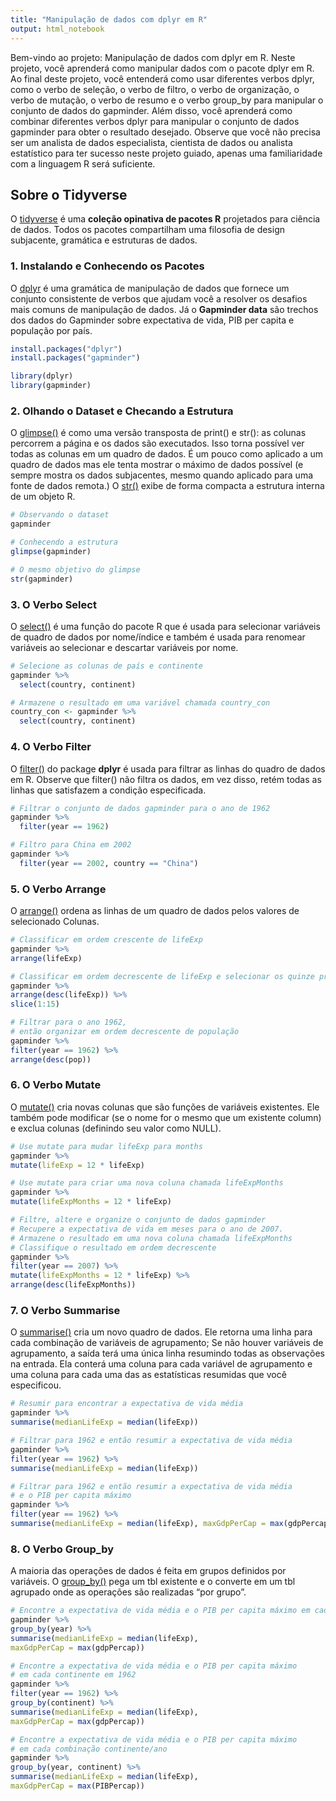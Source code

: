 ```yaml
---
title: "Manipulação de dados com dplyr em R"
output: html_notebook
---
```


Bem-vindo ao projeto: Manipulação de dados com dplyr em R. Neste projeto, você aprenderá como manipular dados com o pacote dplyr em R. Ao final deste projeto, você entenderá como usar diferentes verbos dplyr, como o verbo de seleção, o verbo de filtro, o verbo de organização, o verbo de mutação, o verbo de resumo e o verbo group_by para manipular o conjunto de dados do gapminder. Além disso, você aprenderá como combinar diferentes verbos dplyr para manipular o conjunto de dados gapminder para obter o resultado desejado. Observe que você não precisa ser um analista de dados especialista, cientista de dados ou analista estatístico para ter sucesso neste projeto guiado, apenas uma familiaridade com a linguagem R será suficiente.

## **Sobre o Tidyverse**

O [tidyverse](https://tidyverse.org) é uma **coleção opinativa de pacotes R** projetados para ciência de dados. Todos os pacotes compartilham uma filosofia de design subjacente, gramática e estruturas de dados.

### 1. **Instalando e Conhecendo os Pacotes**

O [dplyr](https://dplyr.tidyverse.org) é uma gramática de manipulação de dados que fornece um conjunto consistente de verbos que ajudam você a resolver os desafios mais comuns de manipulação de dados. Já o **Gapminder data** são trechos dos dados do Gapminder sobre expectativa de vida, PIB per capita e população por país.

```r
install.packages("dplyr")
install.packages("gapminder")

library(dplyr)
library(gapminder)
```

### 2. **Olhando o Dataset e Checando a Estrutura**

O [glimpse()](https://dplyr.tidyverse.org/reference/glimpse.html) é como uma versão transposta de print() e str(): as colunas percorrem a página e os dados são executados. Isso torna possível ver todas as colunas em um quadro de dados. É um pouco como aplicado a um quadro de dados mas ele tenta mostrar o máximo de dados possível (e sempre mostra os dados subjacentes, mesmo quando aplicado para uma fonte de dados remota.) O [str()](https://rdrr.io/r/utils/str.html) exibe de forma compacta a estrutura interna de um objeto R.

```r
# Observando o dataset
gapminder

# Conhecendo a estrutura
glimpse(gapminder)

# O mesmo objetivo do glimpse
str(gapminder) 
```

### 3. **O Verbo Select**

O [select()](https://sparkbyexamples.com/r-programming/r-select-function-from-dplyr/) é uma função do pacote R que é usada para selecionar variáveis de quadro de dados por nome/índice e também é usada para renomear variáveis ao selecionar e descartar variáveis por nome.

```r
# Selecione as colunas de país e continente
gapminder %>%
  select(country, continent)

# Armazene o resultado em uma variável chamada country_con
country_con <- gapminder %>%
  select(country, continent)
```

### 4. **O Verbo Filter**

O [filter()](https://sparkbyexamples.com/r-programming/r-dplyr-filter/) do package **dplyr** é usada para filtrar as linhas do quadro de dados em R. Observe que filter() não filtra os dados, em vez disso, retém todas as linhas que satisfazem a condição especificada.

```r
# Filtrar o conjunto de dados gapminder para o ano de 1962
gapminder %>%
  filter(year == 1962)

# Filtro para China em 2002
gapminder %>%
  filter(year == 2002, country == "China")
```

### 5. **O Verbo Arrange**

O [arrange()](https://dplyr.tidyverse.org/reference/arrange.html) ordena as linhas de um quadro de dados pelos valores de selecionado Colunas.

```r
# Classificar em ordem crescente de lifeExp
gapminder %>%
arrange(lifeExp)

# Classificar em ordem decrescente de lifeExp e selecionar os quinze primeiros
gapminder %>%
arrange(desc(lifeExp)) %>%
slice(1:15)

# Filtrar para o ano 1962,
# então organizar em ordem decrescente de população
gapminder %>%
filter(year == 1962) %>%
arrange(desc(pop))
```

### 6. **O Verbo Mutate**

O [mutate()](https://dplyr.tidyverse.org/reference/mutate.html) cria novas colunas que são funções de variáveis existentes. Ele também pode modificar (se o nome for o mesmo que um existente column) e exclua colunas (definindo seu valor como NULL).

```r
# Use mutate para mudar lifeExp para months
gapminder %>%
mutate(lifeExp = 12 * lifeExp)

# Use mutate para criar uma nova coluna chamada lifeExpMonths
gapminder %>%
mutate(lifeExpMonths = 12 * lifeExp)

# Filtre, altere e organize o conjunto de dados gapminder
# Recupere a expectativa de vida em meses para o ano de 2007.
# Armazene o resultado em uma nova coluna chamada lifeExpMonths
# Classifique o resultado em ordem decrescente
gapminder %>%
filter(year == 2007) %>%
mutate(lifeExpMonths = 12 * lifeExp) %>%
arrange(desc(lifeExpMonths))
```

### 7. **O Verbo Summarise**

O [summarise()](https://dplyr.tidyverse.org/reference/summarise.html) cria um novo quadro de dados. Ele retorna uma linha para cada combinação de variáveis de agrupamento; Se não houver variáveis de agrupamento, a saída terá uma única linha resumindo todas as observações na entrada. Ela conterá uma coluna para cada variável de agrupamento e uma coluna para cada uma das as estatísticas resumidas que você especificou.

```r
# Resumir para encontrar a expectativa de vida média
gapminder %>%
summarise(medianLifeExp = median(lifeExp))

# Filtrar para 1962 e então resumir a expectativa de vida média
gapminder %>%
filter(year == 1962) %>%
summarise(medianLifeExp = median(lifeExp))

# Filtrar para 1962 e então resumir a expectativa de vida média
# e o PIB per capita máximo
gapminder %>%
filter(year == 1962) %>%
summarise(medianLifeExp = median(lifeExp), maxGdpPerCap = max(gdpPercap))
```

### 8. **O Verbo Group_by**

A maioria das operações de dados é feita em grupos definidos por variáveis. O [group_by()](https://dplyr.tidyverse.org/reference/group_by.html) pega um tbl existente e o converte em um tbl agrupado onde as operações são realizadas "por grupo".

```r
# Encontre a expectativa de vida média e o PIB per capita máximo em cada ano
gapminder %>%
group_by(year) %>%
summarise(medianLifeExp = median(lifeExp),
maxGdpPerCap = max(gdpPercap))

# Encontre a expectativa de vida média e o PIB per capita máximo
# em cada continente em 1962
gapminder %>%
filter(year == 1962) %>%
group_by(continent) %>%
summarise(medianLifeExp = median(lifeExp),
maxGdpPerCap = max(gdpPercap))

# Encontre a expectativa de vida média e o PIB per capita máximo
# em cada combinação continente/ano
gapminder %>%
group_by(year, continent) %>%
summarise(medianLifeExp = median(lifeExp),
maxGdpPerCap = max(PIBPercap))
```
